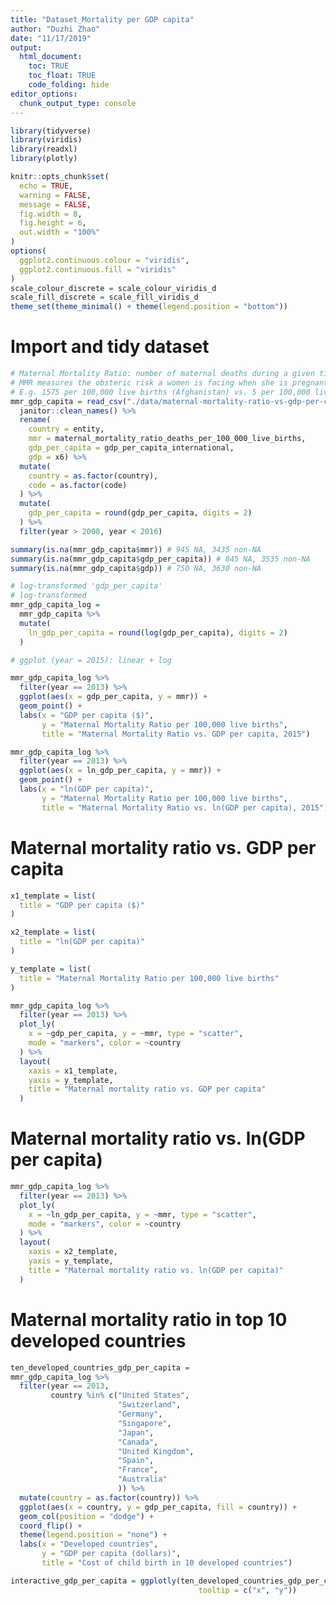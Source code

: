 ```yaml
---
title: "Dataset_Mortality per GDP capita"
author: "Duzhi Zhao"
date: "11/17/2019"
output: 
  html_document:
    toc: TRUE
    toc_float: TRUE
    code_folding: hide
editor_options: 
  chunk_output_type: console
---
```


```r
library(tidyverse)
library(viridis)
library(readxl)
library(plotly)

knitr::opts_chunk$set(
  echo = TRUE,
  warning = FALSE,
  message = FALSE,
  fig.width = 8, 
  fig.height = 6,
  out.width = "100%"
)
options(
  ggplot2.continuous.colour = "viridis",
  ggplot2.continuous.fill = "viridis"
)
scale_colour_discrete = scale_colour_viridis_d
scale_fill_discrete = scale_fill_viridis_d
theme_set(theme_minimal() + theme(legend.position = "bottom"))
```

# Import and tidy dataset
```r
# Maternal Mortality Ratio: number of maternal deaths during a given time period per 100,000 live births during the same time period.
# MMR measures the obsteric risk a women is facing when she is pregnant. 
# E.g. 1575 per 100,000 live births (Afghanistan) vs. 5 per 100,000 live births (Sweden) means a women in Afghanistan is facing a 315 times higher risk of maternal death when she is pregnant than a woman in Swedan. 
mmr_gdp_capita = read_csv("./data/maternal-mortality-ratio-vs-gdp-per-capita.csv") %>%
  janitor::clean_names() %>% 
  rename(
    country = entity,
    mmr = maternal_mortality_ratio_deaths_per_100_000_live_births,
    gdp_per_capita = gdp_per_capita_international,
    gdp = x6) %>% 
  mutate(
    country = as.factor(country),
    code = as.factor(code)
  ) %>% 
  mutate(
    gdp_per_capita = round(gdp_per_capita, digits = 2)
  ) %>% 
  filter(year > 2000, year < 2016)

summary(is.na(mmr_gdp_capita$mmr)) # 945 NA, 3435 non-NA
summary(is.na(mmr_gdp_capita$gdp_per_capita)) # 845 NA, 3535 non-NA
summary(is.na(mmr_gdp_capita$gdp)) # 750 NA, 3630 non-NA
```

```r
# log-transformed 'gdp_per_capita'
# log-transformed
mmr_gdp_capita_log = 
  mmr_gdp_capita %>% 
  mutate(
    ln_gdp_per_capita = round(log(gdp_per_capita), digits = 2)
  )
```

```r
# ggplot (year = 2015): linear + log

mmr_gdp_capita_log %>% 
  filter(year == 2013) %>% 
  ggplot(aes(x = gdp_per_capita, y = mmr)) + 
  geom_point() +
  labs(x = "GDP per capita ($)",
       y = "Maternal Mortality Ratio per 100,000 live births",
       title = "Maternal Mortality Ratio vs. GDP per capita, 2015")

mmr_gdp_capita_log %>% 
  filter(year == 2013) %>% 
  ggplot(aes(x = ln_gdp_per_capita, y = mmr)) + 
  geom_point() +
  labs(x = "ln(GDP per capita)",
       y = "Maternal Mortality Ratio per 100,000 live births",
       title = "Maternal Mortality Ratio vs. ln(GDP per capita), 2015")

```

# Maternal mortality ratio vs. GDP per capita
```r
x1_template = list(
  title = "GDP per capita ($)"
)

x2_template = list(
  title = "ln(GDP per capita)"
)

y_template = list(
  title = "Maternal Mortality Ratio per 100,000 live births"
)

mmr_gdp_capita_log %>%  
  filter(year == 2013) %>% 
  plot_ly(
    x = ~gdp_per_capita, y = ~mmr, type = "scatter", 
    mode = "markers", color = ~country
  ) %>%  
  layout(
    xaxis = x1_template,
    yaxis = y_template,
    title = "Maternal mortality ratio vs. GDP per capita"
  )
```

# Maternal mortality ratio vs. ln(GDP per capita)
```r
mmr_gdp_capita_log %>%  
  filter(year == 2013) %>% 
  plot_ly(
    x = ~ln_gdp_per_capita, y = ~mmr, type = "scatter", 
    mode = "markers", color = ~country
  ) %>%  
  layout(
    xaxis = x2_template,
    yaxis = y_template,
    title = "Maternal mortality ratio vs. ln(GDP per capita)"
  )
```

# Maternal mortality ratio in top 10 developed countries
```r
ten_developed_countries_gdp_per_capita = 
mmr_gdp_capita_log %>%  
  filter(year == 2013,
         country %in% c("United States", 
                        "Switzerland", 
                        "Germany",
                        "Singapore",
                        "Japan",
                        "Canada",
                        "United Kingdom",
                        "Spain",
                        "France", 
                        "Australia"
                        )) %>% 
  mutate(country = as.factor(country)) %>% 
  ggplot(aes(x = country, y = gdp_per_capita, fill = country)) +
  geom_col(position = "dodge") +
  coord_flip() +
  theme(legend.position = "none") +
  labs(x = "Developed countries",
       y = "GDP per capita (dollars)",
       title = "Cost of child birth in 10 developed countries")

interactive_gdp_per_capita = ggplotly(ten_developed_countries_gdp_per_capita, 
                                          tooltip = c("x", "y"))
```


